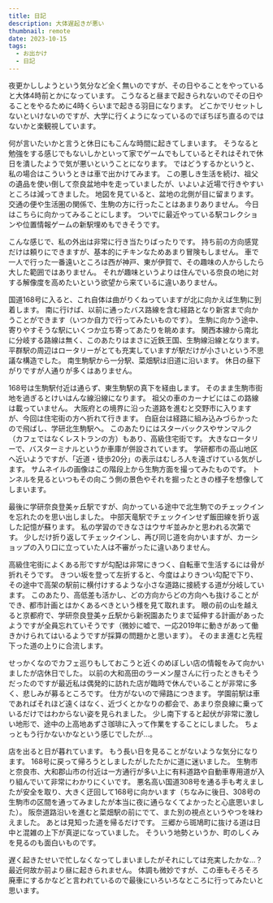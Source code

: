 ```yaml
---
title: 日記
description: 大体遅起きが悪い
thumbnail: remote
date: 2023-10-15
tags:
  - お出かけ
  - 日記
---
```



夜更かししようという気分など全く無いのですが、その日やることをやっていると大体4時前とかになっています。
こうなると昼まで起きられないのでその日やることをやるために4時くらいまで起きる羽目になります。
どこかでリセットしないといけないのですが、大学に行くようになっているのでぼちぼち直るのではないかと楽観視しています。

何が言いたいかと言うと休日にもこんな時間に起きてしまいます。
そうなると勉強をする感じでもないしかといって家でゲームでもしているとそれはそれで休日を潰したようで気が悪いということになります。
ではどうするかというと、私の場合はこういうときは車で出かけてみます。
この悪しき生活を続け、祖父の遺品を使い倒して奈良盆地中を走っていましたが、いよいよ近場で行きやすいところは減ってきました。
地図を見ていると、盆地の北側が目に留まります。
交通の便や生活圏の関係で、生駒の方に行ったことはあまりありません。
今日はこちらに向かってみることにします。
ついでに最近やっている駅コレクションや位置情報ゲームの新駅埋めもできそうです。

こんな感じで、私の外出は非常に行き当たりばったりです。
持ち前の方向感覚だけは頼りにできますが、基本的にチキンなためあまり冒険もしません。
車で一人で行った一番遠いところは西が神戸、東が伊賀で、その趣味の人からしたら大した範囲ではありません。
それが趣味というよりは住んでいる奈良の地に対する解像度を高めたいという欲望から来ているに違いありません。

国道168号に入ると、これ自体は曲がりくねっていますが北に向かえば生駒に到着します。
南に行けば、以前に通ったバス路線を含む経路となり新宮まで向かうことができます（いつか自力で行ってみたいものです）。
生駒に向かう途中、寄りやすそうな駅にいくつか立ち寄ってあたりを眺めます。
関西本線から南北に分岐する路線は無く、このあたりはまさに近鉄王国、生駒線沿線となります。
平群駅の周辺はロータリーがとても充実していますが駅だけが小さいという不思議な構造でした。
南生駒駅から一分駅、菜畑駅は旧道に沿います。
休日の昼下がりですが人通りが多くはありません。

168号は生駒駅付近は通らず、東生駒駅の真下を経由します。
そのまま生駒市街地を過ぎるとけいはんな線沿線になります。
祖父の車のカーナビにはこの路線は載っていません。
大阪府との境界に沿った道路を進むと交野市に入りますが、今回は住宅街の方へ折れて行きます。
白庭台は経路に組み込みづらかったので飛ばし、学研北生駒駅へ。
このあたりにはスターバックスやサンマルク（カフェではなくレストランの方）もあり、高級住宅街です。
大きなロータリーで、バスターミナルというか車庫が併設されています。
学研都市の高山地区へ近いようですが、「近道・徒歩20分」の表示はむしろ人を遠ざけている気がします。
サムネイルの画像はこの階段上から生駒方面を撮ってみたものです。
トンネルを見るといつもその向こう側の景色やそれを掘ったときの様子を想像してしまいます。

最後に学研奈良登美ヶ丘駅ですが、向かっている途中で北生駒でのチェックインを忘れたのを思い出しました。
中部天竜駅でチェックインせず飯田線を折り返した記憶が蘇ります。
私の学習のできなさはウサギ並みかと思われる次第です。
少しだけ折り返してチェックインし、再び同じ道を向かいますが、カーショップの入り口に立っていた人は不審がったに違いありません。

高級住宅街によくある形ですが勾配は非常にきつく、自転車で生活するには骨が折れそうです。
きつい坂を登って左折すると、今度はよりきつい勾配で下り、その途中で高架の駅前に横付けするような小さな道路に接続する道が分岐しています。
このあたり、高低差も活かし、どの方向からどの方向へも抜けることができ、都市計画とはかくあるべきという様を見て取れます。
眼の前の山を越えると京都府で、学研奈良登美ヶ丘駅から新祝園あたりまで延伸する計画があったようですが全員忘れていそうです（微妙に嘘で、一応2019年に動きがあって働きかけられてはいるようですが採算の問題かと思います）。
そのまま進むと先程下った道の上りに合流します。

せっかくなのでカフェ巡りもしておこうと近くのめぼしい店の情報をみて向かいましたが店休日でした。
以前の大和高田のラーメン屋さんに行ったときもそうだったのですが最近私は偶発的に訪れた店が臨時で休んでいることが非常に多く、悲しみが募るところです。
仕方がないので帰路につきます。
学園前駅は車であればそれほど遠くはなく、近づくとかなりの都会で、あまり奈良線に乗っているだけではわからない姿を見られました。
少し南下すると起伏が非常に激しい地形で、途中の上高地あずさ珈琲に入って作業をすることにしました。
ちょっともう行かないかなという感じでしたが...。

店を出ると日が暮れています。
もう長い日を見ることがないような気分になります。
168号に戻って帰ろうとしましたがしたたかに道に迷いました。
生駒市と奈良市、大和郡山市の付近は一方通行が多い上に有料道路や自動車専用道が入り組んでいて非常にわかりにくいです。
悪名高い国道308号を通る手も考えましたが安全を取り、大きく迂回して168号に向かいます（ちなみに後日、308号の生駒市の区間を通ってみましたが本当に夜に通らなくてよかったと心底思いました）。
阪奈道路沿いを進むと菜畑駅の前にでて、また別の視点というやつを味わえました。
あとは見知った道を帰るだけです。
三郷から斑鳩町に抜ける道は日中と混雑の上下が真逆になっていました。
そういう地勢というか、町のしくみを見るのも面白いものです。

遅く起きたせいで忙しなくなってしまいましたがそれにしては充実したかな...？
最近何故か前より昼に起きられません。
体調も微妙ですが、この車もそろそろ廃車にするかなどと言われているので最後にいろいろなところに行ってみたいと思います。
